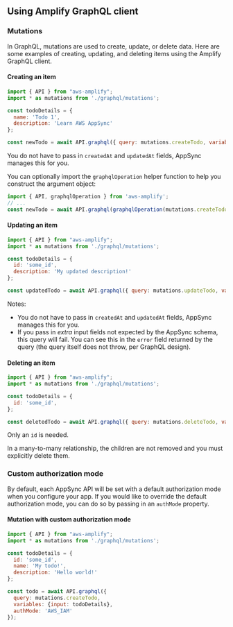 ## Using Amplify GraphQL client

### Mutations

In GraphQL, mutations are used to create, update, or delete data. Here are some examples of creating, updating, and deleting items using the Amplify GraphQL client.

#### Creating an item

```javascript
import { API } from "aws-amplify";
import * as mutations from './graphql/mutations';

const todoDetails = {
  name: 'Todo 1',
  description: 'Learn AWS AppSync'
};

const newTodo = await API.graphql({ query: mutations.createTodo, variables: {input: todoDetails}});
```

You do not have to pass in `createdAt` and `updatedAt` fields, AppSync manages this for you.

You can optionally import the `graphqlOperation` helper function to help you construct the argument object:

```javascript
import { API, graphqlOperation } from 'aws-amplify';
// ...
const newTodo = await API.graphql(graphqlOperation(mutations.createTodo, {input: todoDetails})); // equivalent to above example
```

#### Updating an item

```javascript
import { API } from "aws-amplify";
import * as mutations from './graphql/mutations';

const todoDetails = {
  id: 'some_id',
  description: 'My updated description!'
};

const updatedTodo = await API.graphql({ query: mutations.updateTodo, variables: {input: todoDetails}});
```

Notes:

- You do not have to pass in `createdAt` and `updatedAt` fields, AppSync manages this for you.
- If you pass in *extra* input fields not expected by the AppSync schema, this query will fail. You can see this in the `error` field returned by the query (the query itself does not throw, per GraphQL design).

#### Deleting an item

```javascript
import { API } from "aws-amplify";
import * as mutations from './graphql/mutations';

const todoDetails = {
  id: 'some_id',
};

const deletedTodo = await API.graphql({ query: mutations.deleteTodo, variables: {input: todoDetails}});
```

Only an `id` is needed.

<Callout>
In a many-to-many relationship, the children are not removed and you must explicitly delete them.
</Callout>

### Custom authorization mode

By default, each AppSync API will be set with a default authorization mode when you configure your app. If you would like to override the default authorization mode, you can do so by passing in an `authMode` property.

#### Mutation with custom authorization mode

```js
import { API } from "aws-amplify";
import * as mutations from './graphql/mutations';

const todoDetails = {
  id: 'some_id',
  name: 'My todo!',
  description: 'Hello world!'
};

const todo = await API.graphql({
  query: mutations.createTodo,
  variables: {input: todoDetails},
  authMode: 'AWS_IAM'
});
```
